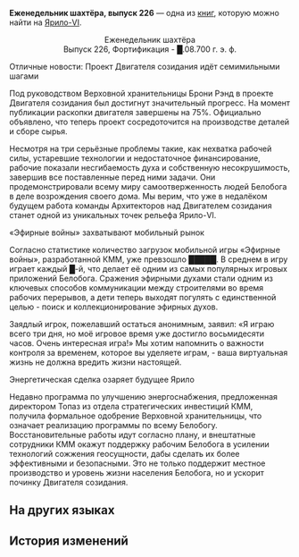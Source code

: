 {{Книга Инфобокс
|id           = 255
|Название     = Еженедельник шахтёра, выпуск 226
|Изображение  = Item Jarilo-VI Readable.png
|Мир          = Ярило-VI
|Томов        = 1
|Автор        = <!--нужно добавить-->
|Описание     = Официальная газета рабочих.
|Том1         = {{tx}}
|Источник1    = {{tx|Отсутствует источник}}
|Персонажи    = 
|Фракции      = 
}}
'''Еженедельник шахтёра, выпуск 226''' — одна из [[Книги|книг]], которую можно найти на [[Ярило-VI]].
<!--
==Получение==
<gallery>
Книга НАЗВАНИЕ.png|НАЗВАНИЕ
Локация НАЗВАНИЕ.png|Расположение на карте. Ближайший пространственный якорь «[[НАЗВАНИЕ]]»
</gallery>
-->
<div align="center">Еженедельник шахтёра<br />
Выпуск 226, Фортификация - █.08.700 г. э. ф.</div>

Отличные новости: Проект Двигателя созидания идёт семимильными шагами

Под руководством Верховной хранительницы Брони Рэнд в проекте Двигателя созидания был достигнут значительный прогресс. На момент публикации раскопки двигателя завершены на 75%. Официально объявлено, что теперь проект сосредоточится на производстве деталей и сборе сырья.

Несмотря на три серьёзные проблемы такие, как нехватка рабочей силы, устаревшие технологии и недостаточное финансирование, рабочие показали несгибаемость духа и собственную несокрушимость, завершив все поставленные перед ними задачи. Они продемонстрировали всему миру самоотверженность людей Белобога в деле возрождения своего дома. Мы верим, что уже в недалёком будущем работа команды Архитекторов над Двигателем созидания станет одной из уникальных точек рельефа Ярило-VI.


«Эфирные войны» захватывают мобильный рынок

Согласно статистике количество загрузок мобильной игры «Эфирные войны», разработанной КММ, уже превзошло █████. В среднем в игру играет каждый █-й, что делает её одним из самых популярных игровых приложений Белобога. Сражения эфирными духами стали одним из ключевых способов коммуникации между строителями во время рабочих перерывов, а дети теперь выходят погулять с единственной целью - поиск и коллекционирование эфирных духов.

Заядлый игрок, пожелавший остаться анонимным, заявил: «Я играю всего три дня, но моё игровое время уже достигло восьмидесяти часов. Очень интересная игра!» Мы хотим напомнить о важности контроля за временем, которое вы уделяете играм, - ваша виртуальная жизнь не должна вредить жизни настоящей.


Энергетическая сделка озаряет будущее Ярило

Недавно программа по улучшению энергоснабжения, предложенная директором Топаз из отдела стратегических инвестиций КММ, получила формальное одобрение Верховной хранительницы, что означает реализацию программы по всему Белобогу. Восстановительные работы идут согласно плану, и внештатные сотрудники КММ окажут поддержку рабочим Белобога в усилении технологий сожжения геосущности, дабы сделать их более эффективными и безопасными. Это не только поддержит местное производство и уровень жизни населения Белобога, но и ускорит починку Двигателя созидания.

==На других языках==
{{На других языках
|en   = ''Miners Weekly'' Issue 226
|zhs  = 《矿工每周报第226期》
|zht  = 《礦工週報》第226期
|ja   = 『鉱区ウィークリー』&nbsp;第226期
|ko   = ≪광부 주간신문 제226호≫
|es   = Semanario minero, n.º 226
|fr   = Parution n°&nbsp;226 du ''Mineur hebdo''
|ru   = Еженедельник шахтёра, выпуск 226
|th   = การทำเหมืองประจำสัปดาห์ ฉบับที่ 226
|vi   = Tuần Báo Thợ Mỏ Kỳ 226
|de   = „Bergarbeiter Wochenausgabe Nr. 226“
|id   = "Tabloid Mingguan Penambang Edisi 226"
|pt   = "Minerador Semanal" - Edição 226
}}

==История изменений==
{{История изменений|2.7}}